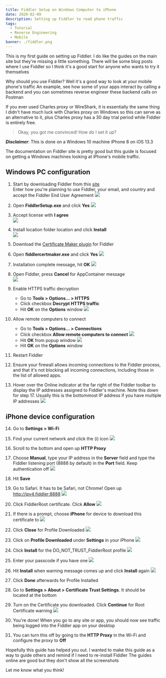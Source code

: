 ```yaml
---
title: Fiddler Setup on Windows Computer to iPhone
date: 2020-02-09
description: Setting up Fiddler to read phone traffic
tags:
  - Tutorial
  - Reverse Engineering
  - Mobile
banner: ./fiddler.png
---
```


This is my first guide on setting up Fiddler. I do like the guides on the main site but they're missing a little something.
There will be some blog posts where I use Fiddler so I think it's a good start for anyone who wants to try it themselves

Why should you use Fiddler? Well it's a good way to look at your mobile phone's traffic
An example, see how some of your apps interact by calling a backend and you can sometimes reverse engineer
these backend calls on Postman

If you ever used Charles proxy or WireShark, it is essentially the same thing
I didn't have much luck with Charles proxy on Windows so this can serve as an alternative to it,
plus Charles proxy has a 30 day trial period while Fiddler is entirely free.

> Okay, you got me convinced! How do I set it up?

**_Disclaimer_**: This is done on a Windows 10 machine
iPhone 8 on iOS 13.3

The documentation on Fiddler site is pretty good but this guide is focused on getting a Windows machines looking at iPhone's mobile traffic.

## **Windows PC configuration**

1. Start by downloading Fiddler from this [site](https://www.telerik.com/download/fiddler)  
   Enter how you're planning to use Fiddler, your email, and country and accept the Fiddler End User Agreement
   ![](./download.png)

2. Open **FiddlerSetup.exe** and click **Yes**
   ![](./fiddler_uac.png)

3. Accept license with **I agree**  
   ![](./license_agreement.png)

4. Install location folder location and click **Install**  
   ![](./installation_folder.png)

5. Download the [Certificate Maker plugin](https://telerik-fiddler.s3.amazonaws.com/fiddler/addons/fiddlercertmaker.exe) for Fiddler

6. Open **fiddlercertmaker.exe** and click **Yes**
   ![](./cert_maker_uac.png)

7. Installation complete message, hit **OK**
   ![](./cert_maker_setup_complete.png)

8. Open Fiddler, press **Cancel** for AppContainer message  
   ![](./appcontainer.png)

9. Enable HTTPS traffic decryption

   - Go to **Tools > Options... > HTTPS**
   - Click checkbox **Decrypt HTTPS traffic**
   - Hit **OK** on the **Options** window
     ![](./decrypt_https.png)

10. Allow remote computers to connect

    - Go to **Tools > Options... > Connections**
    - Click checkbox **Allow remote computers to connect**
      ![](./allow_remote.png)
    - Hit **OK** from popup window
      ![](./enabling_remote_access.png)
    - Hit **OK** on the **Options** window

11. Restart Fiddler

12. Ensure your firewall allows incoming connections to the Fiddler process, and that it's not blocking all incoming connections, including those in the list of allowed apps.

13. Hover over the Online indicator at the far right of the Fiddler toolbar to display the IP addresses assigned to Fiddler's machine. Note this down for step 17. Usually this is the bottommost IP address if you have multiple IP addresses
    ![](./online_ip.png)

## **iPhone device configuration**

14. Go to **Settings > Wi-Fi**

15. Find your current network and click the (i) icon
    ![](./wifi_info.png)

16. Scroll to the bottom and open up **HTTP Proxy**

17. Choose **Manual**, type your IP address in the **Server** field and type the Fiddler listening port (8888 by default) in the **Port** field. Keep authentication off
    ![](./sample_proxy.png)

18. Hit **Save**

19. Go to Safari. It has to be Safari, not Chrome! Open up http://ipv4.fiddler:8888
    ![](./ipv4fiddler.png)

20. Click FiddlerRoot certificate. Click **Allow**
    ![](./fiddler_root.png)

21. If there is a prompt, choose **iPhone** for device to download this certificate to
    ![](./install_device.png)

22. Click **Close** for Profile Downloaded
    ![](./profile_downloaded.png)

23. Click on **Profile Downloaded** under **Settings** in your iPhone
    ![](./settings.png)

24. Click **Install** for the DO_NOT_TRUST_FiddlerRoot profile
    ![](./install_profile.png)

25. Enter your passcode if you have one
    ![](./passcode.png)

26. Hit **Install** when warning message comes up and click **Install** again
    ![](./install_warning.png)

27. Click **Done** afterwards for Profile Installed

28. Go to **Settings > About > Certificate Trust Settings**. It should be located at the bottom

29. Turn on the Certificate you downloaded. Click **Continue** for Root Certificate warning
    ![](./root_certificate.png)

30. You're done! When you go to any site or app, you should now see traffic being logged into the Fiddler app on your desktop

31. You can turn this off by going to the **HTTP Proxy** in the Wi-Fi and configure the proxy to **Off**

Hopefully this guide has helped you out. I wanted to make this guide as a way to guide others and remind if I need to re-install Fiddler
The guides online are good but they don't show all the screenshots

Let me know what you think!
